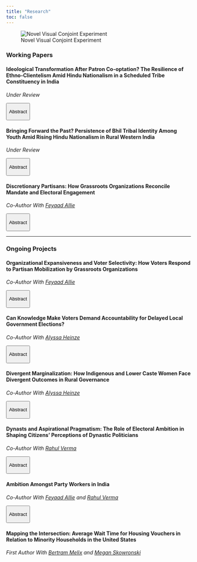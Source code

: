 ---
title: "Research"
toc: false
---

![Novel Visual Conjoint Experiment](files/conjoint_combo.jpg)

### Working Papers

#### **Ideological Transformation After Patron Co-optation? The Resilience of Ethno-Clientelism Amid Hindu Nationalism in a Scheduled Tribe Constituency in India**

*Under Review*

<button onclick="let content = this.nextElementSibling; content.style.display = content.style.display === &#39;block&#39; ? &#39;none&#39; : &#39;block&#39;;">

Abstract

</button>

::: {style="display:none;"}
-   Explores the electoral shift of Bhil Scheduled Tribes (ST) in western India towards the Bharatiya Janata Party (BJP) through capture of local Bhil patrons. Argues that ethnic and material interests remain salient despite increasing Hindu nationalist mobilization, and loyalty to local patron trumps party affiliation amongst BJP voting Bhils.
-   **Mixed-Method Research Design**: Visual Conjoint Survey (n=678 in 40 villages) and Interviews (n=80 voters in 10 villages, 20 elites).
:::

#### **Bringing Forward the Past? Persistence of Bhil Tribal Identity Among Youth Amid Rising Hindu Nationalism in Rural Western India**

*Under Review*

<button onclick="let content = this.nextElementSibling; content.style.display = content.style.display === &#39;block&#39; ? &#39;none&#39; : &#39;block&#39;;">

Abstract

</button>

::: {style="display:none;"}
-   Traces the generational divide in social expression of indigenous identity amongst Bhils in Western India.
:::

#### **Discretionary Partisans: How Grassroots Organizations Reconcile Mandate and Electoral Engagement**

*Co-Author With [Feyaad Allie](https://www.feyaadallie.com/)*

<button onclick="let content = this.nextElementSibling; content.style.display = content.style.display === &#39;block&#39; ? &#39;none&#39; : &#39;block&#39;;">

Abstract

</button>

::: {style="display:none;"}
-   Introduces the concept of grassroots organizations as discretionary partisans, initiating partisan collaboration with parties but varying its intensity depending on the candidate's compatibility with their values. Uses shadowing and a vignette experiment with 730 GO and 736 party workers.
-   **Pre-registration**: [OSF](https://osf.io/xnkqwa).
:::

------------------------------------------------------------------------

### Ongoing Projects

#### **Organizational Expansiveness and Voter Selectivity: How Voters Respond to Partisan Mobilization by Grassroots Organizations**

*Co-Author With [Feyaad Allie](https://www.feyaadallie.com/)*

<button onclick="let content = this.nextElementSibling; content.style.display = content.style.display === &#39;block&#39; ? &#39;none&#39; : &#39;block&#39;;">

Abstract

</button>

::: {style="display:none;"}
-   Examines how non-partisan grassroots organizations (GOs) engage voters during elections using shadowing, a vignette experiment with 730 organizational workers, and a conjoint experiment with 2368 voters. Explores whether GOs are selective or expansive in partisan voter outreach, and whether this perceived advantage holds up on the voter side.
-   **Pre-registration**: [OSF](https://osf.io/9buxy).
:::

#### **Can Knowledge Make Voters Demand Accountability for Delayed Local Government Elections?**

*Co-Author With [Alyssa Heinze](https://alyssaheinze.github.io/)*

<button onclick="let content = this.nextElementSibling; content.style.display = content.style.display === &#39;block&#39; ? &#39;none&#39; : &#39;block&#39;;">

Abstract

</button>

::: {style="display:none;"}
-   Analyzes awareness and impact of bureaucratic rule on perceptions of service delivery and democracy amid delays in local body elections in Maharashtra. This study uses surveys of 2300 voters and 1400 organizational and party workers across four districts. Finding low voter awareness, it seeks to run a follow-up experiment with 3000 voters providing knowledge of local body elected status, to see whether knowledge counters voter apathy.
-   **Pre-registration**: [OSF](https://osf.io/2nkz8).
:::

#### **Divergent Marginalization: How Indigenous and Lower Caste Women Face Divergent Outcomes in Rural Governance**

*Co-Author With [Alyssa Heinze](https://alyssaheinze.github.io/)*

<button onclick="let content = this.nextElementSibling; content.style.display = content.style.display === &#39;block&#39; ? &#39;none&#39; : &#39;block&#39;;">

Abstract

</button>

::: {style="display:none;"}
-   Analyzing data on 3600 vacant village council seats in Maharashtra (India), we find seats reserved for indigenous women are overrepresented amongst vacant seats three times their share of the population, while vacant Dalit women seats represent just below their share of the population. Using surveys of village council leaders and 3000 voters in Maharashtra, the study seeks to examine the cause and consequence of this divergence.
:::

#### **Dynasts and Aspirational Pragmatism: The Role of Electoral Ambition in Shaping Citizens' Perceptions of Dynastic Politicians**

*Co-Author With [Rahul Verma](https://cprindia.org/people/rahul-verma/)*

<button onclick="let content = this.nextElementSibling; content.style.display = content.style.display === &#39;block&#39; ? &#39;none&#39; : &#39;block&#39;;">

Abstract

</button>

::: {style="display:none;"}
-   Explores perceptions of dynasts versus non-dynasts on political metrics using surveys of 1400 party workers and 2000 voters. Finds that voter preference for dynasts is mediated by their own ambition for higher office.
:::

#### **Ambition Amongst Party Workers in India**

*Co-Author With [Feyaad Allie](https://www.feyaadallie.com/) and [Rahul Verma](https://cprindia.org/people/rahul-verma/)*

<button onclick="let content = this.nextElementSibling; content.style.display = content.style.display === &#39;block&#39; ? &#39;none&#39; : &#39;block&#39;;">

Abstract

</button>

::: {style="display:none;"}
-   Investigates how rank-and-file workers in hierarchical party systems like India balance political ambition and upward mobility. Initial analysis suggests electoral ambition is mediated by mobility within the party's governing body.
:::

#### **Mapping the Intersection: Average Wait Time for Housing Vouchers in Relation to Minority Households in the United States**

*First Author With [Bertram Melix](https://www.linkedin.com/in/bertram-melix-672a12160/) and [Megan Skowronski](https://cosspp.fsu.edu/sociology/grad-students/megan-skowronski/)*
